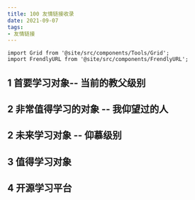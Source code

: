 ```yaml
---
title: 100 友情链接收录
date: 2021-09-07
tags:
- 友情链接
---
```


```mdx-code-block
import Grid from '@site/src/components/Tools/Grid';
import FrendlyURL from '@site/src/components/FrendlyURL';
```

## 1 首要学习对象-- 当前的教父级别

<Grid>
    <FrendlyURL
        tags={[ '有内涵', '有深度', '有见解', '开局一把刀', '架构师']}
        name="耗子叔 blog"
        desc={"编程领域教父般的人物，一位有着20年开发经验的软件开发员，他写的技术文章自带岁月感，像是一人过来人在诉说着他的故事一样"
            + "从小的说，能从编译角度来，深入浅出说出每种开发语言处理机制和区别，从大的说，能根据情况制定可靠稳定的构架，通俗易懂,"
            + "是一位真正驾驭了技术，而不是被技术驾驭的人，十分了得，非常值得学习"}
        website="https://coolshell.cn/"
    />
    <FrendlyURL
        tags={[ 'golang', '架构师', 'youtube']}
        name='appleBoy blog'
        desc='来自台湾的很了不起的技术员，开源并维护gin等了不起的项目'
        website='https://blog.wu-boy.com/'
        links ={{
        youtube: 'https://www.youtube.com/channel/UCLCZJ9d_I7UJP2bpXpge8KA',
        }}
    />
    <FrendlyURL
        tags={[ 'java', '控制反转']}
        name='马丁老爷子'
        desc='Java一哥, java的控制反转方案制定人'
        website='https://martinfowler.com/articles/injection.html'
    />

</Grid>

## 2 非常值得学习的对象 -- 我仰望过的人

<Grid>
    <FrendlyURL
        avatar="https://www.ruanyifeng.com/blog/images/person_shot.jpg"
        name="阮一峰 blog"
        desc="国内前端一哥博客，技术和眼界十分了得，文章深入浅出，国内前端风向标，十分值得学习"
        website="https://www.ruanyifeng.com/blog/"
        tags={[ '文笔好', '精要', '国内前端一哥', '前端']}
    />
    <FrendlyURL
        tags={[ '兼顾段子手', '高级php']}
        name="老李秀社区"
        desc= '自我标榜"可能是东半球最好的php程序员"，其实力可见一斑, 一个被php耽误的段子手'
        website="https://developer.ibm.com/learningpaths/iot-getting-started-iot-development//"
    />

</Grid>

## 2 未来学习对象 -- 仰慕级别

<Grid>
    <FrendlyURL
        desc='一位专注到算法的大佬'
        avatar="https://hydingsy.github.io/images/avatar.png"
        name="Siyuan's Blog"
        website="https://hydingsy.github.io/"
        tags={[ '算法']}
    />
    <FrendlyURL
        tags={[ '物联网', 'IOT开发者社区']}
        name="IoT development"
        desc= "IBMIoT开发者社区"
        website="https://developer.ibm.com/learningpaths/iot-getting-started-iot-development//"
    />
    <FrendlyURL
        tags={[ '人工智能', '人工智能社区', '图像处理', '计算机视觉']}
        name="极市开发者社区"
        desc="国内人工智能图像处理开发社区，涉及技术论文，算法实现和案例等"
        website="https://www.ruanyifeng.com/blog/"
    />
    <FrendlyURL
        tags={[ '物联网', '野生钢铁侠', '人工智能']}
        name='稚晖的个人站'
        desc='在硬件和软件通吃的男人，一人便可抵上一个团队,涉及硬件和智能并取得了不起的成就品, 十分了得，很值得学习'
        avatar= 'http://www.pengzhihui.xyz/logo.jpg'
        website='http://www.pengzhihui.xyz/'
        links ={{
        bilibili: 'https://space.bilibili.com/20259914',
        github: 'https://github.com/peng-zhihui'
        }}
    />

</Grid>

## 3 值得学习对象

<Grid>
    <FrendlyURL
        tags={['全栈技术员']}
        name="SHUWOOM's blog"
        desc="全栈技术博客，能深入到后端技术原理和前端技术应用，十分了得，很值得学习"
        website="https://shuwoom.com/"
    />
    <FrendlyURL
        name="xargin Blog"
        desc="服务端和架构等文章质量很好"
        website="https://xargin.com/"
        tags={[ '架构师']}
    />
    <FrendlyURL
        tags={[ 'Rust', 'golang']}
        name="无双 blog"
        desc="很厉害的开发者，文章对于后端的技术原理深入浅出，十分了得，非常值得学习"
        website="https://leaxoy.github.io/"
        avatar="https://leaxoy.github.io/images/avatar.png"
    />
    <FrendlyURL
        tags={[ '架构师', 'golang高级工程师']}
            name="面向信仰编程 blog"
            desc="栈开发员，文章直指技术原理，很值得学习"
            website="https://draveness.me/"
        />
    <FrendlyURL
        tags={[ '前端工程师', 'vue']}
        name='stEve Young Blog'
        desc='很利害的web开发员'
        website='https://buptsteve.github.io/blog/'
    />
    <FrendlyURL
        name='寒雁 blog'
        desc='很利害开发员，文章质量很高，直指原理，很值得学习'
        website='https://kiwenlau.com/'
    />
    <FrendlyURL
    name="赖经纬 Blog"
    avatar="https://laijw.com/images/avatar.png"
    desc="一位对互联技术很感兴趣的前端开发员，涉及广泛且前卫，出手专业，对新出技术有着异常灵敏的嗅觉, 值得学习"
    website="https://laijw.com/"
    tags={[ '有眼光']}
    />
    <FrendlyURL
        name={'李金深\'s Blog'}
        desc='对前端感兴趣的技术员，有常人没有的细心，很值得学习'
        website='http://www.yemengshen.cn/main'
    />
    <FrendlyURL
        tags={[ '全栈工程师', '自由职业人员', 'youtube']}
        name='Takuya Matsuyama'
        desc='日本的vim高手，开发者，设计师'
        website='https://www.craftz.dog/'
        links ={{
        youtube: 'https://www.youtube.com/devaslife',
        }}
    />
</Grid>

## 4 开源学习平台

<Grid>
    <FrendlyURL
        tags={[ 'github开源书籍', '开源文档']}
         name="开源程序书籍"
        desc="github开源书籍，我收藏了等于我会了"
        avatar="https://upload.wikimedia.org/wikipedia/commons/thumb/9/91/Octicons-mark-github.svg/2048px-Octicons-mark-github.svg.png"
        website="https://ebookfoundation.github.io/free-programming-books/"
    />
    <FrendlyURL
        name="linux运维笔记"
        desc="linux服务端运维笔记, 一个linux相关的论坛"
        website="https://linuxeye.com/"
        tags={[ 'linux']}
    />
    <FrendlyURL
        name="golang学习笔记"
        desc="十分全面，十分专业，非常值得反复查看，很专业的golang学习笔记,非常值得学习"
        website="http://www.topgoer.com/"
        tags={[ 'golang', 'golang学习文档']}
    />
    <FrendlyURL
        tags={[ 'rxjs', '响应式编程']}
        name='rxjs教程'
        desc='用通俗的方式把rxjs讲明白，很不错的教程，值得学习'
        website='https://ithelp.ithome.com.tw/articles/10186104'
    />
    <FrendlyURL
        tags={[ 'helloGithub', 'hello github', 'github', '收集开源项目']}
        name='Hello Github'
        desc='专门收集有意思的开源项目'
        website='https://hellogithub.com/'
    />
</Grid>


